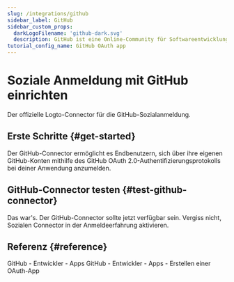 ```yaml
---
slug: /integrations/github
sidebar_label: GitHub
sidebar_custom_props:
  darkLogoFilename: 'github-dark.svg'
  description: GitHub ist eine Online-Community für Softwareentwicklung und Versionskontrolle.
tutorial_config_name: GitHub OAuth app
---
```




# Soziale Anmeldung mit GitHub einrichten

Der offizielle Logto-Connector für die GitHub-Sozialanmeldung.

<GuideTip />

## Erste Schritte \{#get-started}

Der GitHub-Connector ermöglicht es Endbenutzern, sich über ihre eigenen GitHub-Konten mithilfe des GitHub OAuth 2.0-Authentifizierungsprotokolls bei deiner Anwendung anzumelden.

<Integration />

## GitHub-Connector testen \{#test-github-connector}

Das war's. Der GitHub-Connector sollte jetzt verfügbar sein. Vergiss nicht, <MainSiteUrl href="/connectors/social-connectors#enable-social-sign-in">Sozialen Connector in der Anmeldeerfahrung aktivieren</MainSiteUrl>.

## Referenz \{#reference}

<Url href="https://docs.github.com/en/developers/apps/getting-started-with-apps/about-apps">
  GitHub - Entwickler - Apps
</Url>

<Url href="https://docs.github.com/en/developers/apps/building-oauth-apps/creating-an-oauth-app">
  GitHub - Entwickler - Apps - Erstellen einer OAuth-App
</Url>
